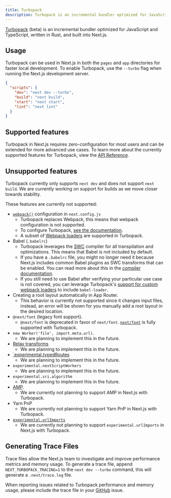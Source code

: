 ```yaml
---
title: Turbopack
description: Turbopack is an incremental bundler optimized for JavaScript and TypeScript, written in Rust, and built into Next.js.
---
```


[Turbopack](https://turbo.build/pack) (beta) is an incremental bundler optimized for JavaScript and TypeScript, written in Rust, and built into Next.js.

## Usage

Turbopack can be used in Next.js in both the `pages` and `app` directories for faster local development. To enable Turbopack, use the `--turbo` flag when running the Next.js development server.

```json filename="package.json" highlight={3}
{
  "scripts": {
    "dev": "next dev --turbo",
    "build": "next build",
    "start": "next start",
    "lint": "next lint"
  }
}
```

## Supported features

Turbopack in Next.js requires zero-configuration for most users and can be extended for more advanced use cases. To learn more about the currently supported features for Turbopack, view the [API Reference](/docs/app/api-reference/next-config-js/turbo).

## Unsupported features

Turbopack currently only supports `next dev` and does not support `next build`. We are currently working on support for builds as we move closer towards stability.

These features are currently not supported:

- [`webpack()`](/docs/app/api-reference/next-config-js/webpack) configuration in `next.config.js`
  - Turbopack replaces Webpack, this means that webpack configuration is not supported.
  - To configure Turbopack, [see the documentation](/docs/app/api-reference/next-config-js/turbo).
  - A subset of [Webpack loaders](/docs/app/api-reference/next-config-js/turbo#webpack-loaders) are supported in Turbopack.
- Babel (`.babelrc`)
  - Turbopack leverages the [SWC](/docs/architecture/nextjs-compiler#why-swc) compiler for all transpilation and optimizations. This means that Babel is not included by default.
  - If you have a `.babelrc` file, you might no longer need it because Next.js includes common Babel plugins as SWC transforms that can be enabled. You can read more about this in the [compiler documentation](docs/architecture/nextjs-compiler#supported-features).
  - If you still need to use Babel after verifying your particular use case is not covered, you can leverage Turbopack's [support for custom webpack loaders](/docs/app/api-reference/next-config-js/turbo#webpack-loaders) to include `babel-loader`.
- Creating a root layout automatically in App Router.
  - This behavior is currently not supported since it changes input files, instead, an error will be shown for you manually add a root layout in the desired location.
- `@next/font` (legacy font support).
  - `@next/font` is deprecated in favor of `next/font`. [`next/font`](/docs/app/building-your-application/optimizing/fonts) is fully supported with Turbopack.
- `new Worker('file', import.meta.url)`.
  - We are planning to implement this in the future.
- [Relay transforms](/docs/architecture/nextjs-compiler#relay)
  - We are planning to implement this in the future.
- [`experimental.typedRoutes](https://nextjs.org/docs/app/api-reference/next-config-js/typedRoutes)
  - We are planning to implement this in the future.
- `experimental.nextScriptWorkers`
  - We are planning to implement this in the future.
- `experimental.sri.algorithm`
  - We are planning to implement this in the future.
- [AMP](/docs/pages/building-your-application/configuring/amp).
  - We are currently not planning to support AMP in Next.js with Turbopack.
- Yarn PnP
  - We are currently not planning to support Yarn PnP in Next.js with Turbopack.
- [`experimental.urlImports`](/docs/app/api-reference/next-config-js/urlImports)
  - We are currently not planning to support `experimental.urlImports` in Next.js with Turbopack.

## Generating Trace Files

Trace files allow the Next.js team to investigate and improve performance metrics and memory usage. To generate a trace file, append `NEXT_TURBOPACK_TRACING=1` to the `next dev --turbo` command, this will generate a `.next/trace.log` file.

When reporting issues related to Turbopack performance and memory usage, please include the trace file in your [GitHub](https://github.com/vercel/next.js) issue.

